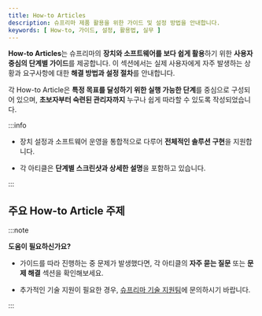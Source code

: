 ```yaml
---
title: How-to Articles
description: 슈프리마 제품 활용을 위한 가이드 및 설정 방법을 안내합니다.
keywords: [ How-to, 가이드, 설정, 활용법, 실무 ]
---
```


**How-to Articles**는 슈프리마의 **장치와 소프트웨어를 보다 쉽게 활용**하기 위한 **사용자 중심의 단계별 가이드**를 제공합니다. 이 섹션에서는 실제 사용자에게 자주 발생하는 상황과 요구사항에 대한 **해결 방법과 설정 절차**를 안내합니다.

각 How-to Article은 **특정 목표를 달성하기 위한 실행 가능한 단계**를 중심으로 구성되어 있으며, **초보자부터 숙련된 관리자까지** 누구나 쉽게 따라할 수 있도록 작성되었습니다.

:::info

* 장치 설정과 소프트웨어 운영을 통합적으로 다루어 **전체적인 솔루션 구현**을 지원합니다.

* 각 아티클은 **단계별 스크린샷과 상세한 설명**을 포함하고 있습니다.

:::

## 주요 How-to Article 주제

<DocCardList />

:::note

**도움이 필요하신가요?**

* 가이드를 따라 진행하는 중 문제가 발생했다면, 각 아티클의 **자주 묻는 질문** 또는 **문제 해결** 섹션을 확인해보세요.

* 추가적인 기술 지원이 필요한 경우, [슈프리마 기술 지원팀](https://support.supremainc.com)에 문의하시기 바랍니다.

:::